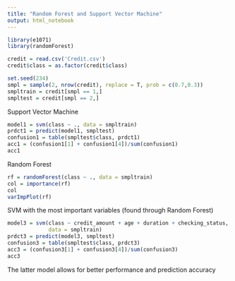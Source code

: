---
title: "Random Forest and Support Vector Machine"
output: html_notebook
---


```{r}
library(e1071)
library(randomForest)
```

```{r}
credit = read.csv('Credit.csv')
credit$class = as.factor(credit$class)

set.seed(234)
smpl = sample(2, nrow(credit), replace = T, prob = c(0.7,0.3))
smpltrain = credit[smpl == 1,]
smpltest = credit[smpl == 2,]
```

Support Vector Machine
```{r}
model1 = svm(class ~ ., data = smpltrain)
prdct1 = predict(model1, smpltest)
confusion1 = table(smpltest$class, prdct1)
acc1 = (confusion1[1] + confusion1[4])/sum(confusion1)
acc1
```

Random Forest
```{r}
rf = randomForest(class ~ ., data = smpltrain)
col = importance(rf)
col
varImpPlot(rf)
```

SVM with the most important variables (found through Random Forest)
```{r}
model3 = svm(class ~ credit_amount + age + duration + checking_status,
             data = smpltrain)
prdct3 = predict(model3, smpltest)
confusion3 = table(smpltest$class, prdct3)
acc3 = (confusion3[1] + confusion3[4])/sum(confusion3)
acc3
```
The latter model allows for better performance and prediction accuracy

